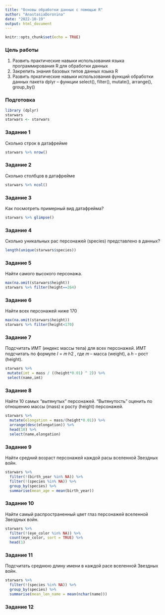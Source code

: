 ```yaml
---
title: "Основы обработки данных с помощью R"
author: "AnastasiaDoronina"
date: "2022-10-19"
output: html_document
---
```


```r
knitr::opts_chunk$set(echo = TRUE)
```

### Цель работы

1. Развить практические навыки использования языка программирования R для обработки данных
2. Закрепить знания базовых типов данных языка R
3. Развить пркатические навыки использования функций обработки данных пакета dplyr – функции
select(), filter(), mutate(), arrange(), group_by()


### Подготовка
```r
library (dplyr)
starwars
starwars <- starwars

```

### Задание 1

Сколько строк в датафрейме

```r
starwars %>% nrow()
```

### Задание 2

Сколько столбцов в датафрейме

```r
starwars %>% ncol()
```
### Задание 3

Как посмотреть примерный вид датафрейма?

```r
starwars %>% glimpse()
```
### Задание 4 
Сколько уникальных рас персонажей (species) представлено в данных?
```r
length(unique(starwars$species))
```
### Задание 5
Найти самого высокого персонажа.
```r
max(na.omit(starwars$height))
starwars %>% filter(height==264)
```
### Задание 6
Найти всех персонажей ниже 170
```r
max(na.omit(starwars$height))
starwars %>% filter(height<170)
```
### Задание 7
Подсчитать ИМТ (индекс массы тела) для всех персонажей. ИМТ подсчитать по формуле 𝐼 = 𝑚
ℎ2 , где 𝑚 – масса (weight), а ℎ – рост (height).
```r
starwars %>%
 mutate(imt = mass / ((height*0.01) ^ 2)) %>%
 select(name,imt)
```
### Задание 8 
Найти 10 самых “вытянутых” персонажей. “Вытянутость” оценить по отношению массы (mass) к росту
(height) персонажей.
```r
starwars %>%
  mutate(elongation = mass/(height*0.01)) %>%
  arrange(desc(elongation)) %>%
  head(10) %>%
  select(name,elongation)
```
### Задание 9
Найти средний возраст персонажей каждой расы вселенной Звездных войн.
```r
starwars %>%
  filter(!(birth_year %in% NA)) %>% 
  filter(!(species %in% NA)) %>%
  group_by(species) %>%
  summarise(mean_age = mean(birth_year))
```
### Задание 10
Найти самый распространенный цвет глаз персонажей вселенной Звездных войн.
```r
starwars %>%
  filter(!(eye_color %in% NA)) %>%
  count(eye_color, sort = TRUE) %>%
  head(1)
```
### Задание 11
Подсчитать среднюю длину имени в каждой расе вселенной Звездных войн.
```r
starwars %>%
  filter(!(species %in% NA)) %>%
  group_by(species) %>%
  summarise(mean_len_name = mean(nchar(name)))
```
### Задание 12
